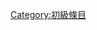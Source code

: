{{catmore1|[[Wikipedia:概率与统计专题|Wikipedia:概率与统计专题]]}}
{{Articles by Quality|topic=概率与统计|project=概率与统计|format=toc}}
{{Wikipedia category}}
{{emptycat}}

[[Category:初級條目|Category:初級條目]]
